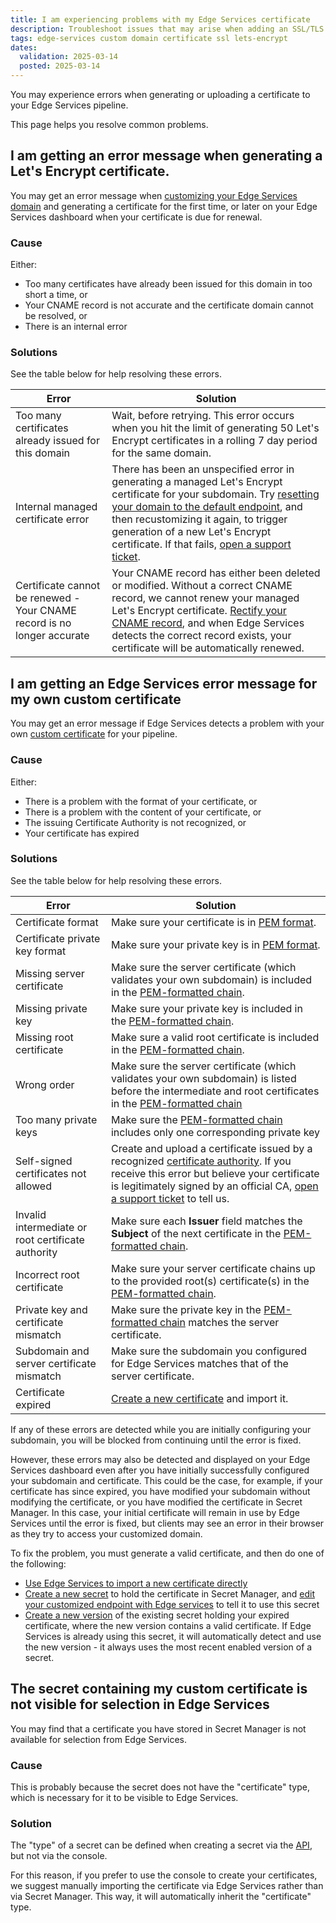 ```yaml
---
title: I am experiencing problems with my Edge Services certificate
description: Troubleshoot issues that may arise when adding an SSL/TLS certificate so that Scaleway Edge Services can serve content over HTTPS for your custom domain.
tags: edge-services custom domain certificate ssl lets-encrypt
dates:
  validation: 2025-03-14
  posted: 2025-03-14
---
```


You may experience errors when generating or uploading a certificate to your Edge Services pipeline. 

This page helps you resolve common problems.

## I am getting an error message when generating a Let's Encrypt certificate.

You may get an error message when [customizing your Edge Services domain](/edge-services/how-to/configure-custom-domain/) and generating a certificate for the first time, or later on your Edge Services dashboard when your certificate is due for renewal.

### Cause

Either:

- Too many certificates have already been issued for this domain in too short a time, or
- Your CNAME record is not accurate and the certificate domain cannot be resolved, or
- There is an internal error

### Solutions

See the table below for help resolving these errors.

| Error                                                                   | Solution                                                            |
| ------------------------------------------------------------------------|---------------------------------------------------------------------|
| Too many certificates already issued for this domain                    | Wait, before retrying. This error occurs when you hit the limit of generating 50 Let's Encrypt certificates in a rolling 7 day period for the same domain. |
| Internal managed certificate error                                      | There has been an unspecified error in generating a managed Let's Encrypt certificate for your subdomain. Try [resetting your domain to the default endpoint](/edge-services/how-to/configure-custom-domain/#how-to-reset-your-customized-domain), and then recustomizing it again, to trigger generation of a new Let's Encrypt certificate. If that fails, [open a support ticket](https://console.scaleway.com/support/tickets/create). |
| Certificate cannot be renewed - Your CNAME record is no longer accurate | Your CNAME record has either been deleted or modified. Without a correct CNAME record, we cannot renew your managed Let's Encrypt certificate. [Rectify your CNAME record](/edge-services/reference-content/cname-record/#how-to-create-a-cname-record), and when Edge Services detects the correct record exists, your certificate will be automatically renewed. |

## I am getting an Edge Services error message for my own custom certificate

You may get an error message if Edge Services detects a problem with your own [custom certificate](/edge-services/reference-content/ssl-tls-certificate/#using-your-own-certificate) for your pipeline.

### Cause

Either:

- There is a problem with the format of your certificate, or
- There is a problem with the content of your certificate, or
- The issuing Certificate Authority is not recognized, or
- Your certificate has expired

### Solutions

See the table below for help resolving these errors.

| Error                                                                   | Solution                                                            |
|-------------------------------------------------------------------------|---------------------------------------------------------------------|
| Certificate format                                                      | Make sure your certificate is in [PEM format](#pem-format-certificate-chain). |
| Certificate private key format                                          | Make sure your private key is in [PEM format](#pem-format-certificate-chain).|
| Missing server certificate                                              | Make sure the server certificate (which validates your own subdomain) is included in the [PEM-formatted chain](#pem-format-certificate-chain).|
| Missing private key                                                     | Make sure your private key is included in the [PEM-formatted chain](#pem-format-certificate-chain).|
| Missing root certificate                                                | Make sure a valid root certificate is included in the [PEM-formatted chain](#pem-format-certificate-chain). |
| Wrong order                                                             | Make sure the server certificate (which validates your own subdomain) is listed before the intermediate and root certificates in the [PEM-formatted chain](#pem-format-certificate-chain) |
| Too many private keys                                                   | Make sure the [PEM-formatted chain](#pem-format-certificate-chain) includes only one corresponding private key  |
| Self-signed certificates not allowed                                    | Create and upload a certificate issued by a recognized [certificate authority](#tips-for-creating-a-certificate). If you receive this error but believe your certificate is legitimately signed by an official CA, [open a support ticket](https://console.scaleway.com/support/tickets) to tell us. |
| Invalid intermediate or root certificate authority                      | Make sure each **Issuer** field matches the **Subject** of the next certificate in the [PEM-formatted chain](#pem-format-certificate-chain).|
| Incorrect root certificate                                              | Make sure your server certificate chains up to the provided root(s) certificate(s) in the [PEM-formatted chain](#pem-format-certificate-chain). |
| Private key and certificate mismatch                                    | Make sure the private key in the [PEM-formatted chain](#pem-format-certificate-chain) matches the server certificate.  |
| Subdomain and server certificate mismatch                               | Make sure the subdomain you configured for Edge Services matches that of the server certificate. |
| Certificate expired                                                     | [Create a new certificate](#keeping-your-certificate-up-to-date) and import it.  |

If any of these errors are detected while you are initially configuring your subdomain, you will be blocked from continuing until the error is fixed.

However, these errors may also be detected and displayed on your Edge Services dashboard even after you have initially successfully configured your subdomain and certificate. This could be the case, for example, if your certificate has since expired, you have modified your subdomain without modifying the certificate, or you have modified the certificate in Secret Manager. In this case, your initial certificate will remain in use by Edge Services until the error is fixed, but clients may see an error in their browser as they try to access your customized domain. 

To fix the problem, you must generate a valid certificate, and then do one of the following:

- [Use Edge Services to import a new certificate directly](/edge-services/how-to/configure-custom-domain/#how-to-edit-your-customized-domain-or-its-certificate)
- [Create a new secret](/secret-manager/how-to/create-secret/) to hold the certificate in Secret Manager, and [edit your customized endpoint with Edge services](/edge-services/how-to/configure-custom-domain/#how-to-edit-your-customized-domain-or-its-certificate) to tell it to use this secret
- [Create a new version](/secret-manager/how-to/create-version/) of the existing secret holding your expired certificate, where the new version contains a valid certificate. If Edge Services is already using this secret, it will automatically detect and use the new version - it always uses the most recent enabled version of a secret.

## The secret containing my custom certificate is not visible for selection in Edge Services

You may find that a certificate you have stored in Secret Manager is not available for selection from Edge Services.

### Cause

 This is probably because the secret does not have the "certificate" type, which is necessary for it to be visible to Edge Services.
 
### Solution

The "type" of a secret can be defined when creating a secret via the [API](https://www.scaleway.com/en/developers/api/secret-manager/#path-secrets-create-a-secret), but not via the console. 

For this reason, if you prefer to use the console to create your certificates, we suggest manually importing the certificate via Edge Services rather than via Secret Manager. This way, it will automatically inherit the "certificate" type.